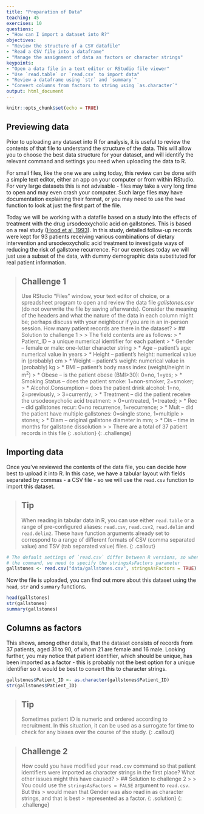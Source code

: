 ```yaml
---
title: "Preparation of Data"
teaching: 45
exercises: 10
questions:
- "How can I import a dataset into R?"
objectives:
- "Review the structure of a CSV datafile"
- "Read a CSV file into a dataframe"
- "Manage the assignment of data as factors or character strings"
keypoints:
- "Open a data file in a text editor or RStudio file viewer"
- "Use `read.table` or `read.csv` to import data"
- "Review a dataframe using `str` and `summary`"
- "Convert columns from factors to string using `as.character`"
output: html_document
---
```


```r
knitr::opts_chunk$set(echo = TRUE)
```
 
## Previewing data

Prior to uploading any dataset into R for analysis, it is useful to review the 
contents of that file to understand the structure of the data. This will allow
you to choose the best data structure for your dataset, and will identify the 
relevant command and settings you need when uploading the data to R. 

For small files, like the one we are using today, this review can be done with a
simple text editor, either an app on your computer or from within RStudio. For 
very large datasets this is not advisable - files may take a very long time to 
open and may even crash your computer. Such large files may have documentation 
explaining their format, or you may need to use the `head` function to look at 
just the first part of the file.

Today we will be working with a datafile based on a study into the effects of
treatment with the drug ursodeoxycholic acid on gallstones. This is based on a 
real study ([Hood et al, 1993](https://www.ncbi.nlm.nih.gov/pmc/articles/PMC1375471/)).
In this study, detailed follow-up records were kept for 93 patients receiving
various combinations of dietary intervention and ursodeoxycholic acid treatment
to investigate ways of reducing the risk of gallstone recurrence. For our
exercises today we will just use a subset of the data, with dummy demographic
data substituted for real patient information.

> ## Challenge 1
> 
> Use RStudio “Files” window, your text editor of choice, or a spreadsheet 
> program to open and review the data file _gallstones.csv_ (do not overwrite 
> the file by saving afterwards). Consider the meaning of the headers and what
> the nature of the data in each column might be; perhaps discuss with your 
> neighbour if you are in an in-person session. How many patient records are 
> there in the dataset?
> > ## Solution to challenge 1
> > 
> > The field contents are as follows:
> > * Patient_ID – a unique numerical identifier for each patient
> > * Gender – female or male: one-letter character string
> > * Age – patient’s age: numerical value in years
> > * Height – patient’s height: numerical value in (probably) cm
> > * Weight – patient’s weight: numerical value in (probably) kg
> > * BMI – patient’s body mass index (weight/height in m<sup>2</sup>)
> > * Obese – is the patient obese (BMI>30): 0=no, 1=yes;
> > * Smoking.Status – does the patient smoke: 1=non-smoker, 2=smoker; 
> > * Alcohol.Consumption – does the patient drink alcohol: 1=no, 2=previously,
> > 3=currently; 
> > * Treatment – did the patient receive the ursodeoxycholic acid treatment: 
> > 0=untreated, 1=treated; 
> > * Rec – did gallstones recur: 0=no recurrence, 1=recurrence; 
> > * Mult – did the patient have multiple gallstones: 0=single stone, 1=multiple 
> > stones; 
> > * Diam – original gallstone diameter in mm; 
> > * Dis – time in months for gallstone dissolution
> > 
> > There are a total of 37 patient records in this file
> {: .solution}
{: .challenge}

## Importing data

Once you've reviewed the contents of the data file, you can decide how best to
upload it into R. In this case, we have a tabular layout with fields separated
by commas - a CSV file - so we will use the `read.csv` function to import this
dataset.

> ## Tip
> When reading in tabular data in R, you can use either `read.table` or a range
> of pre-configured aliases: `read.csv`, `read.csv2`, `read.delim` and
> `read.delim2`. These have function arguments already set to correspond to a
> range of different formats of CSV (comma separated value) and TSV (tab
> separated value) files.
{: .callout}

```r
# The default settings of `read.csv` differ between R versions, so when running
# the command, we need to specify the stringsAsFactors parameter
gallstones <- read.csv("data/gallstones.csv", stringsAsFactors = TRUE)
```

Now the file is uploaded, you can find out more about this dataset using the 
`head`, `str` and `summary` functions.
```r
head(gallstones)
str(gallstones)
summary(gallstones)
```

## Columns as factors

This shows, among other details, that the dataset consists of records from 37 
patients, aged 31 to 90, of whom 21 are female and 16 male. Looking further, you
may notice that patient identifier, which should be unique, has been imported 
as a factor - this is probably not the best option for a unique identifier so it 
would be best to convert this to character strings.

```r
gallstones$Patient_ID <- as.character(gallstones$Patient_ID)
str(gallstones$Patient_ID)
```
> ## Tip
> Sometimes patient ID is numeric and ordered according to recruitment. In this
> situation, it can be used as a surrogate for time to check for any biases over 
> the course of the study.
{: .callout}

> ## Challenge 2
> 
> How could you have modified your `read.csv` command so that patient identifiers
> were imported as character strings in the first place? What other issues might
> this have caused?
> > ## Solution to challenge 2
> > 
> > You could use the `stringsAsFactors = FALSE` argument to `read.csv`. But this
> > would mean that Gender was also read in as character strings, and that is best
> > represented as a factor.
> {: .solution}
{: .challenge}
